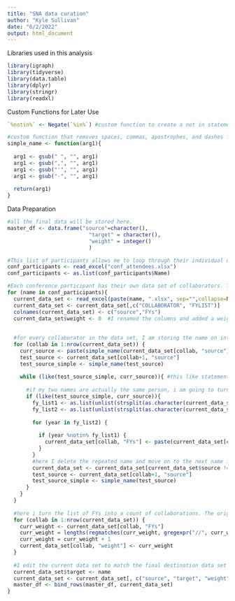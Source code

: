 ---
title: "SNA data curation"
author: "Kyle Sullivan"
date: "6/2/2022"
output: html_document
---

Libraries used in this analysis
```{r}
library(igraph)
library(tidyverse)
library(data.table)
library(dplyr)
library(stringr)
library(readxl)
```

Custom Functions for Later Use
```{r}
`%notin%` <- Negate(`%in%`) #custom function to create a not in statement that will return a boolean

#custom function that removes spaces, commas, apostrophes, and dashes from the name 
simple_name <- function(arg1){
  
  arg1 <- gsub(" ", "", arg1)
  arg1 <- gsub(",", "", arg1)
  arg1 <- gsub("'", "", arg1)
  arg1 <- gsub("-", "", arg1)
  
  return(arg1)
}
```

Data Preparation
```{r}
#all the final data will be stored here. 
master_df <- data.frame("source"=character(),
                          "target" = character(),
                          "weight" = integer()
                          )

#This list of participants allows me to loop through their individual data sets and to color/filter the final SNA visualization
conf_participants <- read_excel("conf_attendees.xlsx")
conf_participants <- as.list(conf_participants$Name)

#Each conference participant has their own data set of collaborators. This algorithm is ran on each one in this for loop.
for (name in conf_participants){
  current_data_set <- read_excel(paste(name, ".xlsx", sep="",collapse=NULL))
  current_data_set <- current_data_set[,c("COLLABORATOR", "FYLIST")]          #the only columns i am interested in are the name of the collaborator and the list of years they have collaborated. 
  colnames(current_data_set) <- c("source","FYs")
  current_data_set$weight <- 0  #I renamed the columns and added a weight column that will be used later. 
  
  
  #for every collaborator in the data set, I am storing the name on interest, "curr_source" or current source, and I am storing the "test_source" which is the next name in the data frame. I am also simplifying these names using the custom simple_name function    
  for (collab in 1:nrow(current_data_set)) {
    curr_source <- paste(simple_name(current_data_set[collab, "source"]), "?", sep="") #here I add a ? to be my regex identifier 
    test_source <- current_data_set[collab+1, "source"]
    test_source_simple <- simple_name(test_source)
    
    while (like(test_source_simple, curr_source)){ #this like statement and the next will return true if the two names i am comparing are refering to the same person
      
      #if my two names are actually the same person, i am going to turn both their collaboration years into lists and combine them
      if (like(test_source_simple, curr_source)){
        fy_list1 <- as.list(unlist(strsplit(as.character(current_data_set[collab, "FYs"]), split = "//"))) 
        fy_list2 <- as.list(unlist(strsplit(as.character(current_data_set[collab + 1, "FYs"]), split = "//")))
        
        for (year in fy_list2) {
          
          if (year %notin% fy_list1) {
            current_data_set[collab, "FYs"] <- paste(current_data_set[collab, "FYs"], "//", year, sep="")
          }
        }
        #here I delete the repeated name and move on to the next name in the dataframe, comparing it to my current name.
        current_data_set <- current_data_set[current_data_set$source != as.character(test_source), ]
        test_source <- current_data_set[collab+1, "source"]
        test_source_simple <- simple_name(test_source)
      }
    }
  }
  
  #here i turn the list of FYs into a count of collaborations. The orignal list was delimited with //, so i count on // and add one since there is always one less // than year. 
  for (collab in 1:nrow(current_data_set)) {
    curr_weight <- current_data_set[collab, "FYs"]
    curr_weight = lengths(regmatches(curr_weight, gregexpr("//", curr_weight)))
    curr_weight = curr_weight + 1
    current_data_set[collab, "weight"] <- curr_weight
  }
  
  #I edit the current data set to match the final destination data set and combine them. 
  current_data_set$target <- name
  current_data_set <- current_data_set[, c("source", "target", "weight")]
  master_df <- bind_rows(master_df, current_data_set)
}

```
